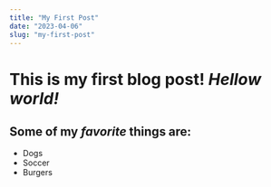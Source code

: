 ```yaml
---
title: "My First Post"
date: "2023-04-06"
slug: "my-first-post"
---
```


# This is my first blog post! *Hellow world!*

## Some of my *favorite* things are:

* Dogs
* Soccer
* Burgers